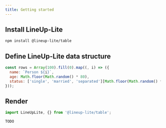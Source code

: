 ```yaml
---
title: Getting started
---
```


## Install LineUp-Lite

```sh
npm install @lineup-lite/table
```

## Define LineUp-Lite data structure

```js
const rows = Array(100).fill(0).map((, i) => ({
  name: `Person ${i}`, 
  age: Math.floor(Math.random() * 80), 
  status: ['single', 'married', 'separated'][Math.floor(Math.random() * 3) % 3], 
}));
```

## Render

```jsx
import LineUpLite, {} from '@lineup-lite/table';

TODO

```